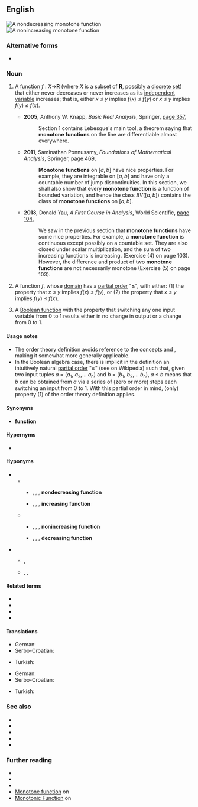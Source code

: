 ==English==
[[File:Monotonicity example1.png|right|thumb|A ''nondecreasing'' '''monotone function''']]
[[File:Monotonicity example2.png|right|thumb|A ''nonincreasing'' '''monotone function''']]

===Alternative forms===
* {{l|en|monotonic function}}

===Noun===
{{en-noun}}

# {{lb|en|calculus}} A [[function]] ''f'' : ''X''→'''R''' (where ''X'' is a [[subset]] of '''R''', possibly a [[discrete set]]) that either never decreases or never increases as its [[independent variable]] increases; that is, either ''x'' ≤ ''y'' implies ''f''(''x'') ≤ ''f''(''y'') or ''x'' ≤ ''y'' implies ''f''(''y'') ≤ ''f''(''x'').
#: {{ux|en|Where defined, the first derivative of a '''monotone function''' never changes sign, although it may be zero.}}
#* '''2005''', Anthony W. Knapp, ''Basic Real Analysis'', Springer, [https://books.google.com.au/books?id=4ZZCAAAAQBAJ&pg=PA357&dq=%22monotone+function%22%7C%22monotone+functions%22&hl=en&sa=X&ved=0ahUKEwjk9oCWhunbAhXG2LwKHbCACD8Q6AEIpAEwGA#v=onepage&q=%22monotone%20function%22%7C%22monotone%20functions%22&f=false page 357],
#*: Section 1 contains Lebesgue's main tool, a theorem saying that '''monotone functions''' on the line are differentiable almost everywhere.
#* '''2011''', Saminathan Ponnusamy, ''Foundations of Mathematical Analysis'', Springer, [https://books.google.com.au/books?id=KcGYMPnxHCQC&pg=PA468&dq=%22monotone+function%22%7C%22monotone+functions%22&hl=en&sa=X&ved=0ahUKEwjk9oCWhunbAhXG2LwKHbCACD8Q6AEI_gEwKQ#v=onepage&q=%22monotone%20function%22%7C%22monotone%20functions%22&f=false page 469],
#*: '''Monotone functions''' on <math>[a, b]</math> have nice properties. For example, they are integrable on <math>[a, b]</math> and have only a countable number of jump discontinuities. In this section, we shall also show that every '''monotone function''' is a function of bounded variation, and hence the class <math>\mathit{BV}([a,b])</math> contains the class of '''monotone functions''' on <math>[a, b]</math>.
#* '''2013''', Donald Yau, ''A First Course in Analysis'', World Scientific, [https://books.google.com.au/books?id=osx4mw9ZhPMC&pg=PA104&dq=%22monotone+function%22%7C%22monotone+functions%22&hl=en&sa=X&ved=0ahUKEwjk9oCWhunbAhXG2LwKHbCACD8Q6AEIngEwFw#v=onepage&q=%22monotone%20function%22%7C%22monotone%20functions%22&f=false page 104],
#*: We saw in the previous section that '''monotone functions''' have some nice properties. For example, a '''monotone function''' is continuous except possibly on a countable set. They are also closed under scalar multiplication, and the sum of two increasing functions is increasing. (Exercise (4) on page 103). However, the difference and product of two '''monotone functions''' are not necessarily monotone (Exercise (5) on page 103).
# {{lb|en|order theory|analysis}} A function ''f'', whose [[domain]] has a [[partial order]] "≤", with either: (1) the property that ''x'' ≤ ''y'' implies ''f''(''x'') ≤ ''f''(''y''), or (2) the property that ''x'' ≤ ''y'' implies ''f''(''y'') ≤ ''f''(''x'').
# {{lb|en|Boolean algebra}} A [[Boolean function]] with the property that switching any one input variable from 0 to 1 results either in no change in output or a change from 0 to 1.

====Usage notes====
* The order theory definition avoids reference to the concepts {{m|en|increasing}} and {{m|en|decreasing}}, making it somewhat more generally applicable.
* In the Boolean algebra case, there is implicit in the definition an intuitively natural [[partial order]] "≤" (see ''{{w|product order}}'' on Wikipedia) such that, given two input tuples ''a'' = (''a''<sub>1</sub>, ''a''<sub>2</sub>,... ''a''<sub>n</sub>) and ''b'' = (''b''<sub>1</sub>, ''b''<sub>2</sub>,... ''b''<sub>n</sub>), ''a'' ≤ ''b'' means that ''b'' can be obtained from ''a'' via a series of (zero or more) steps each switching an input from 0 to 1. With this partial order in mind, (only) property (1) of the order theory definition applies.

====Synonyms====
* {{sense|function that either never decreases or never increases}} {{l|en|monotonic}} '''function'''

====Hypernyms====
* {{l|en|function}}

====Hyponyms====
* {{sense|calculus}}
** {{sense|function that never decreases as its independent variable increases}}
*** {{l|en|nondecreasing function}}, {{l|en|monotone nondecreasing function}}, {{l|en|monotonic nondecreasing function}}, {{l|en|monotonically}} '''nondecreasing function'''
*** {{l|en|increasing function}}, {{l|en|monotone increasing function}}, {{l|en|monotonic increasing function}}, {{l|en|monotonically}} '''increasing function'''
** {{sense|function that never increases as its independent variable increases}}
*** {{l|en|nonincreasing function}}, {{l|en|monotone nonincreasing function}}, {{l|en|monotonic nonincreasing function}}, {{l|en|monotonically}} '''nonincreasing function'''
*** {{l|en|decreasing function}}, {{l|en|monotone decreasing function}}, {{l|en|monotonic decreasing function}}, {{l|en|monotonically}} '''decreasing function'''
* {{sense|order theory}}
** {{l|en|isotone function}}, {{l|en|order-preserving function}}
** {{l|en|anti-monotone function}}, {{l|en|antitone function}}, {{l|en|order-reversing function}}

====Related terms====
* {{l|en|monotone}}
* {{l|en|monotone operator}}
* {{l|en|monotone transformation}}
* {{l|en|monotonic}}

====Translations====
{{trans-top|calculus: real function that either never decreases or never increases}}
* German: {{t|de|monotone Funktion|f}}
* Serbo-Croatian: {{t|sh|monotona funkcija|f}}
{{trans-mid}}
* Turkish: {{t|tr|monoton fonksiyon}}
{{trans-bottom}}
{{trans-top|order theory: function such that either ''x'' ≤ ''y'' implies ''f''(''x'') ≤ ''f''(''y'') or ''x'' ≤ ''y'' implies ''f''(''y'') ≤ ''f''(''x'')}}
* German: {{t|de|monotone Funktion|f}}
* Serbo-Croatian: {{t|sh|monotona funkcija|f}}
{{trans-mid}}
* Turkish: {{t|tr|monoton fonksiyon}}
{{trans-bottom}}
{{trans-top|Boolean function such that switching an input from 0 to 1 either does not change the output or changes it from 0 to 1}}
{{trans-mid}}
{{trans-bottom}}

===See also===
* {{l|en|absolutely monotonic}}
* {{l|en|strictly decreasing}}
* {{l|en|strictly increasing}}
* {{l|en|weakly decreasing}}
* {{l|en|weakly increasing}}

===Further reading===
* {{pedialite|Monotonic function}}
* {{pedialite|Bernstein's theorem on monotone functions}}
* {{pedialite|Monotone cubic interpolation}}
* [https://www.encyclopediaofmath.org/index.php/Monotone_function Monotone function] on {{w|Encyclopedia of Mathematics}}
* [http://mathworld.wolfram.com/MonotonicFunction.html Monotonic Function] on {{w|MathWorld|Wolfram MathWorld}}